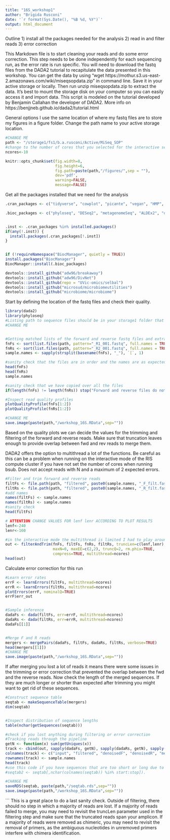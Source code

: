 ```yaml
---
title: "16S_workshop1"
author: "Brigida Rusconi"
date: '`r format(Sys.Date(), "%B %d, %Y")`'
output: html_document
---
```

Outline
1) install all the packages needed for the analysis
2) read in and filter reads
3) error correction

This Markdown file is to start cleaning your reads and do some error correction. This step needs to be done independently for each sequencing run, as the error rate is run specific. You will need to download the fastq files from the DADA2 tutorial to recapitulate the data presented in this workshop. You can get the data by using "wget https://mothur.s3.us-east-2.amazonaws.com/wiki/miseqsopdata.zip" in command line. Save it in your active storage or locally. Then run unzip miseqsopdata.zip to extract the data. It's best to mount the storage disk on your computer so you can easily access it and import data. This script is modeled on the tutorial developed by Benjamin Callahan the developer of DADA2.
More info on https://benjjneb.github.io/dada2/tutorial.html

General options
I use the same location of where my fastq files are to store my figures in a figure folder. Change the path name to your active storage location.
```r
#CHANGE ME
path <- "/storage1/fs1/b.a.rusconi/Active/MiSeq_SOP" 
#change to the number of cores that you selected for the interactive session
ncores<-10

knitr::opts_chunk$set(fig.width=8,
                      fig.height=6,
                      fig.path=paste(path,"/figures/",sep = ""),
                      dev='pdf',
                      warning=FALSE,
                      message=FALSE)
```

Get all the packages installed that we need for the analysis
```r
.cran_packages <- c("tidyverse", "cowplot", "picante", "vegan", "HMP", "dendextend", "rms", "devtools", "remotes")

.bioc_packages <- c("phyloseq", "DESeq2", "metagenomeSeq", "ALDEx2", "dada2","vegan","msa","phangorn","apeglm")


.inst <- .cran_packages %in% installed.packages()
if(any(!.inst)) {
  install.packages(.cran_packages[!.inst])
}


if (!requireNamespace("BiocManager", quietly = TRUE))
install.packages("BiocManager")
BiocManager::install(.bioc_packages)

devtools::install_github("adw96/breakaway")
devtools::install_github("adw96/DivNet")
devtools::install_github(repo = "UVic-omics/selbal")
devtools::install_github("microsud/microbiomeutilities")
devtools::install_github("microbiome/microbiome")

```


Start by defining the location of the fastq files and check their quality.
```r
library(dada2)
library(phyloseq)
#Listing path to sequence files should be in your storage1 folder that you loaded
#CHANGE ME


#Getting matched lists of the forward and reverse fastq files and extracting sample names
fnFs <- sort(list.files(path, pattern="_R1_001.fastq", full.names = TRUE))
fnRs <- sort(list.files(path, pattern="_R2_001.fastq", full.names = TRUE))
sample.names <- sapply(strsplit(basename(fnFs), "_"), `[`, 1)                 #extracting string prior to the first underscore

#sanity check that the files are in order and the names are as expected
head(fnFs)                   
head(fnRs)
sample.names

#sanity check that we have copied over all the files
if(length(fnFs) != length(fnRs)) stop("Forward and reverse files do not match.")

#Inspect read quality profiles
plotQualityProfile(fnFs[1:2])
plotQualityProfile(fnRs[1:2])

#CHANGE ME
save.image(paste(path,"/workshop_16S.RData",sep=""))
```

Based on the quality plots we can decide the values for the trimming and filtering of the forward and reverse reads. Make sure that truncation leaves enough to provide overlap between fwd and rev reads to merge them.

DADA2 offers the option to multithread a lot of the functions. Be careful as this can be a problem when running on the interactive mode of the RIS compute cluster if you have not set the number of cores when running bsub. Does not accept reads with N and a maximum of 2 expected errors.
```r

#Filter and trim forward and reverse reads
filtFs <- file.path(path, "filtered", paste0(sample.names, "_F_filt.fastq.gz"))    #Place filtered files in new filtered subdirectory
filtRs <- file.path(path, "filtered", paste0(sample.names, "_R_filt.fastq.gz"))
#add names
names(filtFs) <- sample.names               
names(filtRs) <- sample.names
#sanity check
head(filtFs)                                

# ATTENTION CHANGE VALUES FOR lenf lenr ACCORDING TO PLOT RESULTS
lenf<-240
lenr<-160

#in the interactive mode the multithread is limited I had to play around to find a limit of 3 threads.
out <- filterAndTrim(fnFs, filtFs, fnRs, filtRs, truncLen=c(lenf,lenr),
                     maxN=0, maxEE=c(2,2), truncQ=2, rm.phix=TRUE,
                     compress=TRUE, multithread=ncores)                    
head(out)

```
Calculate error correction for this run
```r
#Learn error rates
errF <- learnErrors(filtFs, multithread=ncores)
errR <- learnErrors(filtRs, multithread=ncores)
plotErrors(errF, nominalQ=TRUE)
errF$err_out


#Sample inference
dadaFs <- dada(filtFs, err=errF, multithread=ncores)
dadaRs <- dada(filtRs, err=errR, multithread=ncores)
dadaFs[[1]]


#Merge F and R reads
mergers <- mergePairs(dadaFs, filtFs, dadaRs, filtRs, verbose=TRUE)
head(mergers[[1]])
#CHANGE ME
save.image(paste(path,"/workshop_16S.RData",sep=""))
```
If after merging you lost a lot of reads it means there were some issues in the trimming or error correction that prevented the overlap between the fwd and the reverse reads.
Now check the length of the merged sequences. If they are much longer or shorter than expected after trimming you might want to get rid of these sequences.
```r
#Construct sequence table
seqtab <- makeSequenceTable(mergers)
dim(seqtab)


#Inspect distribution of sequence lengths
table(nchar(getSequences(seqtab)))

#check if you lost anything during filtering or error correction
#Tracking reads through the pipeline
getN <- function(x) sum(getUniques(x))
track <- cbind(out, sapply(dadaFs, getN), sapply(dadaRs, getN), sapply(mergers, getN))
colnames(track) <- c("input", "filtered", "denoisedF", "denoisedR", "merged")
rownames(track) <- sample.names
head(track)
#use this code if you have sequences that are too short or long due to non specific priming replace start and stop with numbers according to length distribution of your samples
#seqtab2 <- seqtab[,nchar(colnames(seqtab)) %in% start:stop]). 

#CHANGE ME
saveRDS(seqtab, paste(path,"/seqtab.rds",sep=""))
save.image(paste(path,"/workshop_16S.RData",sep=""))
```

```
This is a great place to do a last sanity check. Outside of filtering, there should no step in which a majority of reads are lost. If a majority of reads failed to merge, you may need to revisit the truncLen parameter used in the filtering step and make sure that the truncated reads span your amplicon. If a majority of reads were removed as chimeric, you may need to revisit the removal of primers, as the ambiguous nucleotides in unremoved primers interfere with chimera identification.
 